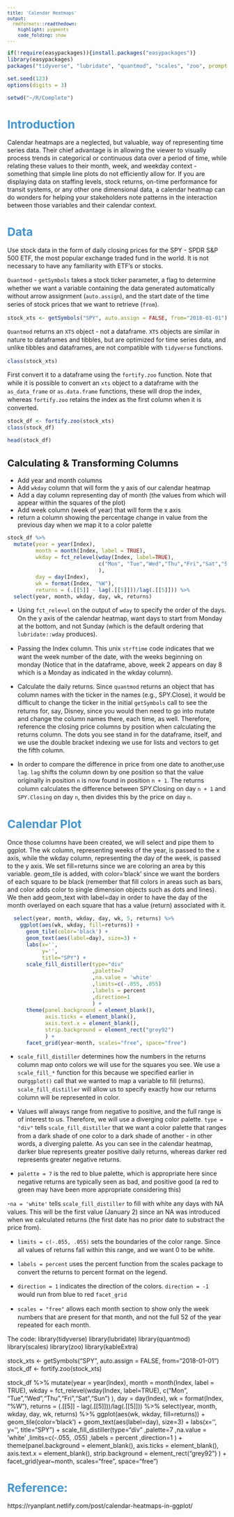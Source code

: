 ```yaml
---
title: 'Calendar Heatmaps'
output:
  rmdformats::readthedown:
    highlight: pygments
    code_folding: show
---
```

<style type="text/css">
p{ /* Normal  */
   font-size: 14px;
   line-height: 18px;}
body{ /* Normal  */
   font-size: 14px;}
td {  /* Table  */
   font-size: 12px;}
h1 { /* Header 1 */
 font-size: 26px;
 color: #4294ce;}
h2 { /* Header 2 */
 font-size: 22px;}
h3 { /* Header 3 */
 font-size: 18px;}
code.r{ /* Code block */
  font-size: 12px;}
pre { /* Code block */
  font-size: 12px}
#table-of-contents h2 {
  background-color: #4294ce;}
#table-of-contents{
  background: #688FAD;}
#nav-top span.glyphicon{
  color: #4294ce;}
#postamble{
  background: #4294ce;
  border-top: ;}
</style>

```r
if(!require(easypackages)){install.packages("easypackages")}
library(easypackages)
packages("tidyverse", "lubridate", "quantmod", "scales", "zoo", prompt = T)

set.seed(123)
options(digits = 3)

setwd("~/R/Complete")
```

# Introduction

Calendar heatmaps are a neglected, but valuable, way of representing time series data. Their chief advantage is in allowing the viewer to visually process trends in categorical or continuous data over a period of time, while relating these values to their month, week, and weekday context - something that simple line plots do not efficiently allow for. If you are displaying data on staffing levels, stock returns, on-time performance for transit systems, or any other one dimensional data, a calendar heatmap can do wonders for helping your stakeholders note patterns in the interaction between those variables and their calendar context.

# Data

Use stock data in the form of daily closing prices for the SPY - SPDR S&P 500 ETF, the most popular exchange traded fund in the world. It is not necessary to have any familiarity with ETF’s or stocks.

`Quantmod` - `getSymbols` takes a stock ticker parameter, a flag to determine whether we want a variable containing the data generated automatically without arrow assignment (`auto.assign`), and the start date of the time series of stock prices that we want to retrieve (`from`).

```r
stock_xts <- getSymbols("SPY", auto.assign = FALSE, from="2018-01-01")
```

`Quantmod` returns an `XTS` object - not a dataframe. `XTS` objects are similar in nature to dataframes and tibbles, but are optimized for time series data, and unlike tibbles and dataframes, are not compatible with `tidyverse` functions.

```r
class(stock_xts)
```

First convert it to a dataframe using the `fortify.zoo` function. Note that while it is possible to convert an `xts` object to a dataframe with the `as_data_frame` or `as.data.frame` functions, these will drop the index, whereas `fortify.zoo` retains the index as the first column when it is converted.

```r
stock_df <- fortify.zoo(stock_xts)
class(stock_df)
```

```r
head(stock_df)
```

## Calculating & Transforming Columns

- Add year and month columns
- Add `wkday` column that will form the y axis of our calendar heatmap
- Add a day column representing day of month (the values from which will appear within the squares of the plot)
- Add week column (week of year) that will form the x axis
- return a column showing the percentage change in value from the previous day when we map it to a color palette

```r
stock_df %>%
  mutate(year = year(Index),
         month = month(Index, label = TRUE),
         wkday = fct_relevel(wday(Index, label=TRUE),
                             c("Mon", "Tue","Wed","Thu","Fri","Sat","Sun")
                             ),
         day = day(Index),
         wk = format(Index, "%W"),
         returns = (.[[5]] - lag(.[[5]]))/lag(.[[5]])) %>%
  select(year, month, wkday, day, wk, returns) 
```

- Using `fct_relevel` on the output of `wday` to specify the order of the days. On the y axis of the calendar heatmap, want days to start from Monday at the bottom, and not Sunday (which is the default ordering that `lubridate::wday` produces).

- Passing the Index column. This unix `strftime` code indicates that we want the week number of the date, with the weeks beginning on monday (Notice that in the dataframe, above, week 2 appears on day 8 which is a Monday as indicated in the wkday column).

- Calculate the daily returns. Since `quantmod` returns an object that has column names with the ticker in the names (e.g., SPY.Close), it would be difficult to change the ticker in the initial `getSymbols` call to see the returns for, say, Disney, since you would then need to go into mutate and change the column names there, each time, as well. Therefore, reference the closing price columns by position when calculating the returns column. The dots you see stand in for the dataframe, itself, and we use the double bracket indexing we use for lists and vectors to get the fifth column. 

- In order to compare the difference in price from one date to another,use `lag`.  `lag` shifts the column down by one position so that the value originally in position `n` is now found in position `n + 1`. The returns column calculates the difference between SPY.Closing on day `n + 1` and `SPY.Closing` on day `n`, then divides this by the price on day `n`.

# Calendar Plot

Once those columns have been created, we will select and pipe them to ggplot. The wk column, representing weeks of the year, is passed to the x axis, while the wkday column, representing the day of the week, is passed to the y axis. We set fill=returns since we are coloring an area by this variable. geom_tile is added, with color='black' since we want the borders of each square to be black (remember that fill colors in areas such as bars, and color adds color to single dimension objects such as dots and lines). We then add geom_text with label=day in order to have the day of the month overlayed on each square that has a value (return) associated with it.

```r
  select(year, month, wkday, day, wk, 5, returns) %>% 
    ggplot(aes(wk, wkday, fill=returns)) +
      geom_tile(color='black') +
      geom_text(aes(label=day), size=3) + 
      labs(x='', 
           y='',
           title="SPY") +
      scale_fill_distiller(type="div" 
                           ,palette=7
                           ,na.value = 'white' 
                           ,limits=c(-.055, .055)
                           ,labels = percent
                           ,direction=1
                           ) +
      theme(panel.background = element_blank(),
            axis.ticks = element_blank(),
            axis.text.x = element_blank(),
            strip.background = element_rect("grey92")
            ) +
      facet_grid(year~month, scales="free", space="free")
```

- `scale_fill_distiller` determines how the numbers in the returns column map onto colors we will use for the squares you see. We use a `scale_fill_*` function for this because we specified earlier in our` ggplot()` call that we wanted to map a variable to fill (returns). `scale_fill_distiller` will allow us to specify exactly how our returns column will be represented in color.

- Values will always range from negative to positive, and the full range is of interest to us. Therefore, we will use a diverging color palette. `type = "div"` tells `scale_fill_distiller` that we want a color palette that ranges from a dark shade of one color to a dark shade of another - in other words, a diverging palette. As you can see in the calendar heatmap, darker blue represents greater positive daily returns, whereas darker red represents greater negative returns.

- `palette = 7` is the red to blue palette, which is appropriate here since negative returns are typically seen as bad, and positive good (a red to green may have been more appropriate considering this)

-` na = 'white'` tells `scale_fill_distiller` to fill with white any days with NA values. This will be the first value (January 2) since an NA was introduced when we calculated returns (the first date has no prior date to substract the price from).

- `limits = c(-.055, .055)` sets the boundaries of the color range. Since all values of returns fall within this range, and we want 0 to be white.

- `labels = percent` uses the percent function from the scales package to convert the returns to percent format on the legend.

- `direction = 1` indicates the direction of the colors. `direction = -1` would run from blue to red
`facet_grid`

- `scales = "free"` allows each month section to show only the week numbers that are present for that month, and not the full 52 of the year repeated for each month.


The code:
library(tidyverse)
library(lubridate)
library(quantmod)
library(scales)
library(zoo)
library(kableExtra)

stock_xts <- getSymbols("SPY", auto.assign = FALSE, from="2018-01-01")
stock_df <- fortify.zoo(stock_xts)

stock_df %>%
  mutate(year = year(Index),
         month = month(Index, label = TRUE),
         wkday = fct_relevel(wday(Index, label=TRUE),
                             c("Mon", "Tue","Wed","Thu","Fri","Sat","Sun")
                             ),
         day = day(Index),
         wk = format(Index, "%W"),
         returns = (.[[5]] - lag(.[[5]]))/lag(.[[5]])) %>%
  select(year, month, wkday, day, wk, returns) %>% 
    ggplot(aes(wk, wkday, fill=returns)) +
      geom_tile(color='black') +
      geom_text(aes(label=day), size=3) + 
      labs(x='', 
           y='',
           title="SPY") +
      scale_fill_distiller(type="div" 
                           ,palette=7
                           ,na.value = 'white' 
                           ,limits=c(-.055, .055)
                           ,labels = percent
                           ,direction=1
                           ) +
      theme(panel.background = element_blank(),
            axis.ticks = element_blank(),
            axis.text.x = element_blank(),
            strip.background = element_rect("grey92")
            ) +
      facet_grid(year~month, scales="free", space="free")


# Reference:
https://ryanplant.netlify.com/post/calendar-heatmaps-in-ggplot/